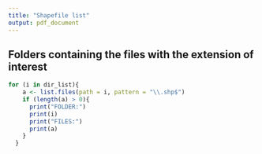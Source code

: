 ---
title: "Shapefile list"
output: pdf_document
---


## Folders containing the files with the extension of interest
```{r, echo = FALSE, message=FALSE, comment=NA}
for (i in dir_list){
    a <- list.files(path = i, pattern = "\\.shp$")
    if (length(a) > 0){
      print("FOLDER:")
      print(i)
      print("FILES:")
      print(a)
    } 
  } 
```

